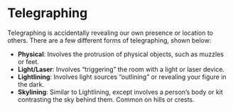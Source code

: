 # Telegraphing
Telegraphing is accidentally revealing our own presence or location to others. There are a few different forms of telegraphing, shown below:

- **Physical**: Involves the protrusion of physical objects, such as muzzles or feet.
- **Light/Laser**: Involves “triggering” the room with a light or laser device.
- **Lightlining**: Involves light sources “outlining” or revealing your figure in the dark.
- **Skylining**: Similar to Lightlining, except involves a person’s body or kit contrasting the sky behind them. Common on hills or crests.
